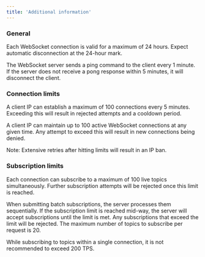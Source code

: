 ```yaml
---
title: 'Additional information'
---
```

### General
Each WebSocket connection is valid for a maximum of 24 hours.  Expect automatic disconnection at the 24-hour mark.

The WebSocket server sends a ping command to the client every 1 minute. If the server does not receive a pong response within 5 minutes, it will disconnect the client.

### Connection limits
A client IP can establish a maximum of 100 connections every 5 minutes.  Exceeding this will result in rejected attempts and a cooldown period.

A client IP can maintain up to 100 active WebSocket connections at any given time.  Any attempt to exceed this will result in new connections being denied.

Note: Extensive retries after hitting limits will result in an IP ban.

### Subscription limits
Each connection can subscribe to a maximum of 100 live topics simultaneously.  Further subscription attempts will be rejected once this limit is reached.

When submitting batch subscriptions, the server processes them sequentially.  If the subscription limit is reached mid-way, the server will accept subscriptions until the limit is met.  Any subscriptions that exceed the limit will be rejected.  The maximum number of topics to subscribe per request is 20.

While subscribing to topics within a single connection, it is not recommended to exceed 200 TPS.